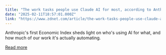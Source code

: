 ```yaml
---
title: "The work tasks people use Claude AI for most, according to Anthropic"
date: "2025-02-11T18:57:01.000Z"
link: "https://www.zdnet.com/article/the-work-tasks-people-use-claude-ai-for-most-according-to-anthropic/"
---
```


Anthropic's first Economic Index sheds light on who's using AI for what, and how much of our work it's actually automating.

[Read more](https://www.zdnet.com/article/the-work-tasks-people-use-claude-ai-for-most-according-to-anthropic/)
